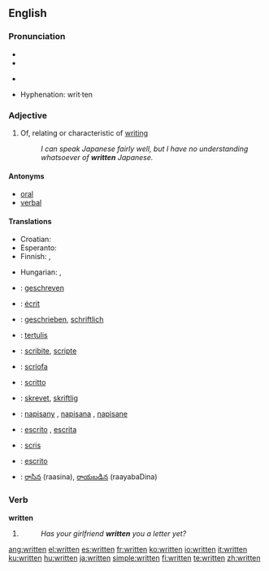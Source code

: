 ==English==

{{rank|can't|ready|ought|443|written|arms|across|answer}}

===Pronunciation===
* {{SAMPA|/"rItn=/}}
* {{IPA|/'rɪtn̩/}}
* {{audio|en-us-written.ogg|Audio (US)}}
*: {{rhymes|ɪtən}}
* Hyphenation: writ&middot;ten

===Adjective===
{{en-adj}}

# Of, relating or characteristic of [[writing]]
#: ''I can speak Japanese fairly well, but I have no understanding whatsoever of '''written''' Japanese.''

====Antonyms====
* [[oral]]
* [[verbal]]

====Translations====
{{trans-top|of, relating or characteristic of writing}}
* Croatian: {{t|hr|pisan|alt=pȋsān}}
* Esperanto: {{t-|eo|skriba|xs=Esperanto}}
* Finnish: {{t+|fi|kirjoitettu}}, {{t+|fi|kirjallinen}}
{{trans-mid}}
* Hungarian: {{t|hu|írott}}, {{t|hu|írt}}
{{trans-bottom}}

{{checktrans-top}}
* {{ttbc|Dutch}}: [[geschreven]]
* {{ttbc|French}}: [[écrit]]
* {{ttbc|German}}: [[geschrieben]], [[schriftlich]]
* {{ttbc|Indonesian}}: [[tulis|tertulis]]
* {{ttbc|Interlingua}}: [[scribite]], [[scripte]]
* {{ttbc|Irish}}: [[scríofa]]
* {{ttbc|Italian}}: [[scritto]]
{{checktrans-mid}}
* {{ttbc|Norwegian}}: [[skrevet]], [[skriftlig]]
* {{ttbc|Polish}}: [[napisany]] {{m}}, [[napisana]] {{f}}, [[napisane]] {{n}}
* {{ttbc|Portuguese}}: [[escrito]] {{m}}, [[escrita]] {{f}}
* {{ttbc|Romanian}}: [[scris]]
* {{ttbc|Spanish}}: [[escrito]]
* {{ttbc|Telugu}}: [[రాసిన]] (raasina), [[రాయబడిన]] (raayabaDina)
{{checktrans-bottom}}

===Verb===
'''written'''

# {{past participle of|[[write]]}}
#: ''Has your girlfriend '''written''' you a letter yet?''

[[ang:written]]
[[el:written]]
[[es:written]]
[[fr:written]]
[[ko:written]]
[[io:written]]
[[it:written]]
[[ku:written]]
[[hu:written]]
[[ja:written]]
[[simple:written]]
[[fi:written]]
[[te:written]]
[[zh:written]]